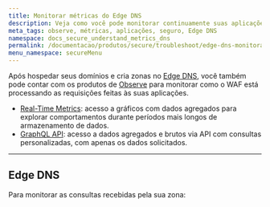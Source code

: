 ```yaml
---
title: Monitorar métricas do Edge DNS
description: Veja como você pode monitorar continuamente suas aplicações através dos produtos de observabilidade da Azion.
meta_tags: observe, métricas, aplicações, seguro, Edge DNS
namespace: docs_secure_understand_metrics_dns
permalink: /documentacao/produtos/secure/troubleshoot/edge-dns-monitorar-metricas/
menu_namespace: secureMenu
---
```



Após hospedar seus domínios e cria zonas no [Edge DNS](/pt-br/documentacao/produtos/secure/edge-dns/), você também pode contar com os produtos de [Observe](/pt-br/documentacao/produtos/observe/) para monitorar como o WAF está processando as requisições feitas às suas aplicações.

- [Real-Time Metrics](/pt-br/documentacao/produtos/observe/real-time-metrics/): acesso a gráficos com dados agregados para explorar comportamentos durante períodos mais longos de armazenamento de dados.
- [GraphQL API](/pt-br/documentacao/devtools/graphql-api/visao-geral/): acesso a dados agregados e brutos via API com consultas personalizadas, com apenas os dados solicitados.

---

## Edge DNS

Para monitorar as consultas recebidas pela sua zona:

<LinkButton link="/pt-br/documentacao/produtos/observe/real-time-metrics/#edge-dns" label="ver métricas agregadas" outlined /> <br></br>

<LinkButton link="/pt-br/documentacao/devtools/graphql-api/visao-geral/" label="consultar dados" outlined /> <br /><br />
---

